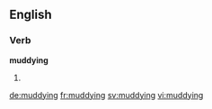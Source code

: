 ==English==

===Verb===
'''muddying'''

# {{present participle of|muddy}}

[[de:muddying]]
[[fr:muddying]]
[[sv:muddying]]
[[vi:muddying]]